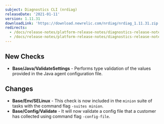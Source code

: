 ```yaml
---
subject: Diagnostics CLI (nrdiag)
releaseDate: '2021-01-11'
version: 1.11.31
downloadLink: 'https://download.newrelic.com/nrdiag/nrdiag_1.11.31.zip'
redirects:
  - /docs/release-notes/platform-release-notes/diagnostics-release-notes/clone-new-relic-diagnostics-11131
  - /docs/release-notes/platform-release-notes/diagnostics-release-notes/new-relic-diagnostics-11131
---
```


## New Checks

* **Base/Java/ValidateSettings** - Performs type validation of the values provided in the Java agent configuration file.

## Changes

* **Base/Env/SELinux** - This check is now included in the `minion` suite of tasks with the command flag `-suites minion`.
* **Base/Config/Validate** - It will now validate a config file that a customer has collected using command flag `-config-file`.
